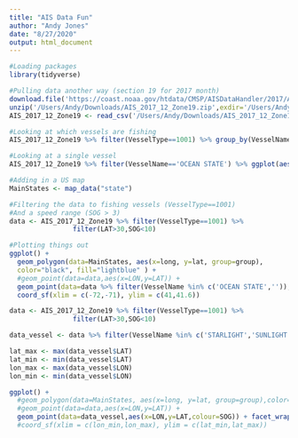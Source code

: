 ```yaml
---
title: "AIS Data Fun"
author: "Andy Jones"
date: "8/27/2020"
output: html_document
---
```


```r
#Loading packages
library(tidyverse)

#Pulling data another way (section 19 for 2017 month)
download.file('https://coast.noaa.gov/htdata/CMSP/AISDataHandler/2017/AIS_2017_12_Zone19.zip',destfile = '/Users/Andy/Downloads/AIS_2017_12_Zone19.zip')
unzip('/Users/Andy/Downloads/AIS_2017_12_Zone19.zip',exdir='/Users/Andy/Downloads/AIS_2017_12_Zone19/')
AIS_2017_12_Zone19 <- read_csv('/Users/Andy/Downloads/AIS_2017_12_Zone19//AIS_ASCII_by_UTM_Month/2017/AIS_2017_12_Zone19.csv')

#Looking at which vessels are fishing
AIS_2017_12_Zone19 %>% filter(VesselType==1001) %>% group_by(VesselName) %>% tally() %>% View()

#Looking at a single vessel
AIS_2017_12_Zone19 %>% filter(VesselName=='OCEAN STATE') %>% ggplot(aes(x=LON,y=LAT)) + geom_point()

#Adding in a US map
MainStates <- map_data("state")

#Filtering the data to fishing vessels (VesselType==1001)
#And a speed range (SOG > 3)
data <- AIS_2017_12_Zone19 %>% filter(VesselType==1001) %>% 
                filter(LAT>30,SOG<10)

#Plotting things out
ggplot() + 
  geom_polygon(data=MainStates, aes(x=long, y=lat, group=group),
  color="black", fill="lightblue" ) +
  #geom_point(data=data,aes(x=LON,y=LAT)) +
  geom_point(data=data %>% filter(VesselName %in% c('OCEAN STATE','')),aes(x=LON,y=LAT,colour=SOG)) +
  coord_sf(xlim = c(-72,-71), ylim = c(41,41.6))

data <- AIS_2017_12_Zone19 %>% filter(VesselType==1001) %>% 
                filter(LAT>30,SOG<10)

data_vessel <- data %>% filter(VesselName %in% c('STARLIGHT','SUNLIGHT')) %>% mutate(DATE=as.Date(BaseDateTime))

lat_max <- max(data_vessel$LAT)
lat_min <- min(data_vessel$LAT)
lon_max <- max(data_vessel$LON)
lon_min <- min(data_vessel$LON)

ggplot() + 
  #geom_polygon(data=MainStates, aes(x=long, y=lat, group=group),color="black", fill="lightblue" ) +
  #geom_point(data=data,aes(x=LON,y=LAT)) +
  geom_point(data=data_vessel,aes(x=LON,y=LAT,colour=SOG)) + facet_wrap(~DATE)
  #coord_sf(xlim = c(lon_min,lon_max), ylim = c(lat_min,lat_max))

```


